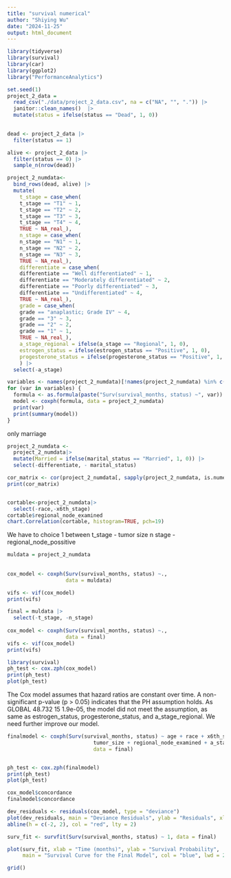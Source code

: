 ```yaml
---
title: "survival numerical"
author: "Shiying Wu"
date: "2024-11-25"
output: html_document
---
```


```r
library(tidyverse)
library(survival)
library(car)
library(ggplot2)
library("PerformanceAnalytics")
```


```r
set.seed(1)
project_2_data = 
  read_csv("./data/project_2_data.csv", na = c("NA", "", ".")) |>
  janitor::clean_names()  |>
  mutate(status = ifelse(status == "Dead", 1, 0))
      

dead <- project_2_data |>
  filter(status == 1)

alive <- project_2_data |>
  filter(status == 0) |>
  sample_n(nrow(dead))

project_2_numdata<-
  bind_rows(dead, alive) |>
  mutate(
    t_stage = case_when(
    t_stage == "T1" ~ 1,
    t_stage == "T2" ~ 2,
    t_stage == "T3" ~ 3,
    t_stage == "T4" ~ 4,
    TRUE ~ NA_real_),
    n_stage = case_when(
    n_stage == "N1" ~ 1,
    n_stage == "N2" ~ 2,
    n_stage == "N3" ~ 3,
    TRUE ~ NA_real_),
    differentiate = case_when(
    differentiate == "Well differentiated" ~ 1,
    differentiate == "Moderately differentiated" ~ 2,
    differentiate == "Poorly differentiated" ~ 3,
    differentiate == "Undifferentiated" ~ 4,
    TRUE ~ NA_real_),
    grade = case_when(
    grade == "anaplastic; Grade IV" ~ 4,
    grade == "3" ~ 3,
    grade == "2" ~ 2,
    grade == "1" ~ 1,
    TRUE ~ NA_real_),
    a_stage_regional = ifelse(a_stage == "Regional", 1, 0),
    estrogen_status = ifelse(estrogen_status == "Positive", 1, 0),
    progesterone_status = ifelse(progesterone_status == "Positive", 1, 0)
    ) |>
  select(-a_stage)

```


```r
variables <- names(project_2_numdata)[!names(project_2_numdata) %in% c("survival_months", "status")]
for (var in variables) {
  formula <- as.formula(paste("Surv(survival_months, status) ~", var))
  model <- coxph(formula, data = project_2_numdata)
  print(var)
  print(summary(model))
}
```
only marriage 

```r
project_2_numdata <-
  project_2_numdata|>
  mutate(Married = ifelse(marital_status == "Married", 1, 0)) |>
  select(-differentiate, - marital_status)

cor_matrix <- cor(project_2_numdata[, sapply(project_2_numdata, is.numeric)])
print(cor_matrix)


cortable<-project_2_numdata|>
  select(-race,-x6th_stage)
cortable$regional_node_examined
chart.Correlation(cortable, histogram=TRUE, pch=19)
```
We have to choice 1 between 
t_stage - tumor size
n stage - regional_node_possitive

```r
muldata = project_2_numdata
  
  
cox_model <- coxph(Surv(survival_months, status) ~.,
                   data = muldata)

vifs <- vif(cox_model)  
print(vifs)
```


```r
final = muldata |>
  select(-t_stage, -n_stage)
  
cox_model <- coxph(Surv(survival_months, status) ~.,
                   data = final)
vifs <- vif(cox_model)
print(vifs)
```
```r
library(survival)
ph_test <- cox.zph(cox_model)
print(ph_test)
plot(ph_test) 

```

The Cox model assumes that hazard ratios are constant over time. A non-significant p-value (p > 0.05) indicates that the PH assumption holds. As GLOBAL 48.732 15 1.9e-05, the model did not meet the assumption, as same as estrogen_status, progesterone_status, and a_stage_regional. We need further improve our model.
```r
finalmodel <- coxph(Surv(survival_months, status) ~ age + race + x6th_stage + grade + 
                            tumor_size + regional_node_examined + a_stage_regional + Married,
                            data = final)


ph_test <- cox.zph(finalmodel)
print(ph_test)
plot(ph_test) 

cox_model$concordance
finalmodel$concordance
```

```r
dev_residuals <- residuals(cox_model, type = "deviance")
plot(dev_residuals, main = "Deviance Residuals", ylab = "Residuals", xlab = "Index")
abline(h = c(-2, 2), col = "red", lty = 2) 

surv_fit <- survfit(Surv(survival_months, status) ~ 1, data = final)

plot(surv_fit, xlab = "Time (months)", ylab = "Survival Probability", 
     main = "Survival Curve for the Final Model", col = "blue", lwd = 2)

grid()

```
